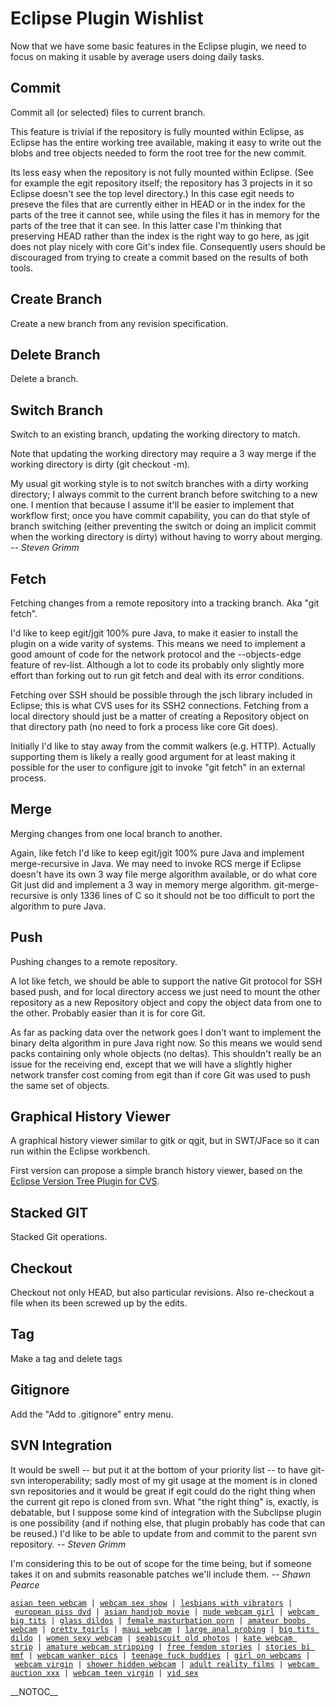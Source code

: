 = Eclipse Plugin Wishlist =

Now that we have some basic features in the Eclipse plugin, we need to focus on making it usable by average users doing daily tasks.

== Commit ==

Commit all (or selected) files to current branch.

This feature is trivial if the repository is fully mounted within Eclipse, as Eclipse has the entire working tree available, making it easy to write out the blobs and tree objects needed to form the root tree for the new commit.

Its less easy when the repository is not fully mounted within Eclipse.  (See for example the egit repository itself;
the repository has 3 projects in it so Eclipse doesn't see the top level directory.)  In this case egit needs to
preseve the files that are currently either in HEAD or in the index for the parts of the tree it cannot see, while
using the files it has in memory for the parts of the tree that it can see.  In this latter case I'm thinking that
preserving HEAD rather than the index is the right way to go here, as jgit does not play nicely with core Git's
index file.  Consequently users should be discouraged from trying to create a commit based on the results of
both tools.

== Create Branch ==

Create a new branch from any revision specification.

== Delete Branch ==

Delete a branch.

== Switch Branch ==

Switch to an existing branch, updating the working directory to match.

Note that updating the working directory may require a 3 way merge if the working directory is dirty
(git checkout -m).

My usual git working style is to not switch branches with a dirty
working directory; I always commit to the current branch before
switching to a new one. I mention that because I assume it'll be easier
to implement that workflow first; once you have commit capability, you
can do that style of branch switching (either preventing the switch or
doing an implicit commit when the working directory is dirty) without
having to worry about merging. <i>-- Steven Grimm</i>

== Fetch ==

Fetching changes from a remote repository into a tracking branch.  Aka "git fetch".

I'd like to keep egit/jgit 100% pure Java, to make it easier to install the plugin on a wide varity of systems.  This
means we need to implement a good amount of code for the network protocol and the --objects-edge feature of rev-list.
Although a lot to code its probably only slightly more effort than forking out to run git fetch and deal with its
error conditions.

Fetching over SSH should be possible through the jsch library included in Eclipse; this is what CVS uses for its
SSH2 connections.  Fetching from a local directory should just be a matter of creating a Repository object on that
directory path (no need to fork a process like core Git does).

Initially I'd like to stay away from the commit walkers (e.g. HTTP).  Actually supporting them is likely a really
good argument for at least making it possible for the user to configure jgit to invoke "git fetch" in an external
process.

== Merge ==

Merging changes from one local branch to another.

Again, like fetch I'd like to keep egit/jgit 100% pure Java and implement merge-recursive in Java.  We may need to
invoke RCS merge if Eclipse doesn't have its own 3 way file merge algorithm available, or do what core Git just
did and implement a 3 way in memory merge algorithm.  git-merge-recursive is only 1336 lines of C so it should not
be too difficult to port the algorithm to pure Java.

== Push ==

Pushing changes to a remote repository.

A lot like fetch, we should be able to support the native Git protocol for SSH based push, and for local directory
access we just need to mount the other repository as a new Repository object and copy the object data from one
to the other.  Probably easier than it is for core Git.

As far as packing data over the network goes I don't want to implement the binary delta algorithm in pure Java
right now.  So this means we would send packs containing only whole objects (no deltas).  This shouldn't really
be an issue for the receiving end, except that we will have a slightly higher network transfer cost coming from
egit than if core Git was used to push the same set of objects.

== Graphical History Viewer ==

A graphical history viewer similar to gitk or qgit, but in SWT/JFace so it can run within the Eclipse
workbench.

First version can propose a simple branch history viewer, based on the [http://versiontree.sourceforge.net/ Eclipse Version Tree Plugin for CVS].

== Stacked GIT ==

Stacked Git operations.

== Checkout ==

Checkout not only HEAD, but also particular revisions.  Also re-checkout a file when its been screwed up by the edits.

== Tag ==

Make a tag and delete tags

== Gitignore ==

Add the "Add to .gitignore" entry menu.

== SVN Integration ==

It would be swell -- but put it at the bottom of your
priority list -- to have git-svn interoperability; sadly most of my git
usage at the moment is in cloned svn repositories and it would be great
if egit could do the right thing when the current git repo is cloned
from svn. What "the right thing" is, exactly, is debatable, but I
suppose some kind of integration with the Subclipse plugin is one
possibility (and if nothing else, that plugin probably has code that can
be reused.) I'd like to be able to update from and commit to the parent
svn repository. <i>-- Steven Grimm</i>

I'm considering this to be out of scope for the time being, but if someone takes it on and submits reasonable patches we'll include them. <i>-- Shawn Pearce</i>
 [http://homepage.mac.com/sezession/89.html asian teen webcam] | [http://homepage.mac.com/lifeblood/54.html webcam sex show] | [http://evaders.freewebsitehosting.com/58.html lesbians with vibrators] | [http://lapwing.exactpages.com/73.html european piss dvd] | [http://tapelines.kogaryu.com/15.html asian handjob movie] | [http://homepage.mac.com/pkwy1/80.html nude webcam girl] | [http://homepage.mac.com/counselor4/61.html webcam big tits] | [http://naughts.1accesshost.com/95.html glass dildos] | [http://homepage.mac.com/liffey1/31.html female masturbation porn] | [http://homepage.mac.com/clinically/40.html amateur boobs webcam] | [http://publicised.wtcsites.com/53.html pretty tgirls] | [http://homepage.mac.com/anal1/10.html maui webcam] | [http://lp.9cy.com/16.html large anal probing] | [http://diktats.00freehost.com/83.html big tits dildo] | [http://homepage.mac.com/roughhewn/73.html women sexy webcam] | [http://diktats.00freehost.com/46.html seabiscuit old photos] | [http://rueful.freewebpages.org/65.html kate webcam strip] | [http://eats.angelcities.com/45.html amature webcam stripping] | [http://gutsy.fcpages.com/22.html free femdom stories] | [http://bedchamber.freewebpages.org/51.html stories bi mmf] | [http://homepage.mac.com/apposite1/94.html webcam wanker pics] | [http://reliably.ibnsites.com/47.html teenage fuck buddies] | [http://homepage.mac.com/permafrost2/36.html girl on webcams] | [http://mean.wtcsites.com/68.html webcam virgin] | [http://homepage.mac.com/passe1/8.html shower hidden webcam] | [http://careering.exactpages.com/4.html adult reality films] | [http://caroms.freecities.com/34.html webcam auction xxx] | [http://homepage.mac.com/sassiest/5.html webcam teen virgin] | [http://vertices.1sweethost.com/2.html vid sex]

__NOTOC__